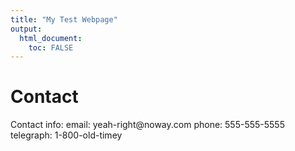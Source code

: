 ```yaml
---
title: "My Test Webpage"
output: 
  html_document:
    toc: FALSE
---
```

# Contact
Contact info:
email: yeah-right@noway.com
phone: 555-555-5555
telegraph: 1-800-old-timey